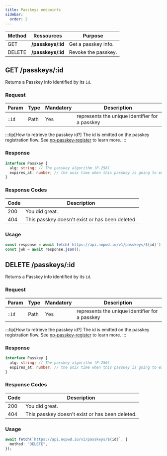 ```yaml
---
title: Passkeys endpoints
sidebar:
  order: 2
---
```


| Method | Ressources         | Purpose             |
| ------ | ------------------ | ------------------- |
| GET    | **/passkeys/\:id** | Get a passkey info. |
| DELETE | **/passkeys/\:id** | Revoke the passkey. |

## GET /passkeys/\:id

Returns a Passkey info identified by its `id`.

### Request

| Param | Type | Mandatory | Description                                    |
| ----- | ---- | --------- | ---------------------------------------------- |
| `:id` | Path | Yes       | represents the unique identifier for a passkey |

:::tip[How to retrieve the passkey id?]
The id is emitted on the passkey registration flow.
See [np-passkey-register](/reference/components/np-passkey-register) to learn more.
:::

### Response

```ts
interface Passkey {
  alg: string; // The passkey algorithm (P-256)
  expires_at: number; // the unix time when this passkey is going to expire if it has not been used.
}
```

### Response Codes

| Code | Description                                     |
| ---- | ----------------------------------------------- |
| 200  | You did great.                                  |
| 404  | This passkey doesn't exist or has been deleted. |

### Usage

```ts
const response = await fetch(`https://api.nopwd.io/v1/passkeys/${id}`);
const jwk = await response.json();
```

## DELETE /passkeys/\:id

Returns a Passkey info identified by its `id`.

### Request

| Param | Type | Mandatory | Description                                    |
| ----- | ---- | --------- | ---------------------------------------------- |
| `:id` | Path | Yes       | represents the unique identifier for a passkey |

:::tip[How to retrieve the passkey id?]
The id is emitted on the passkey registration flow.
See [np-passkey-register](/reference/components/np-passkey-register) to learn more.
:::

### Response

```ts
interface Passkey {
  alg: string; // The passkey algorithm (P-256)
  expires_at: number; // the unix time when this passkey is going to expire if it has not been used.
}
```

### Response Codes

| Code | Description                                     |
| ---- | ----------------------------------------------- |
| 200  | You did great.                                  |
| 404  | This passkey doesn't exist or has been deleted. |

### Usage

```ts
await fetch(`https://api.nopwd.io/v1/passkeys/${id}`, {
  method: "DELETE",
});
```
